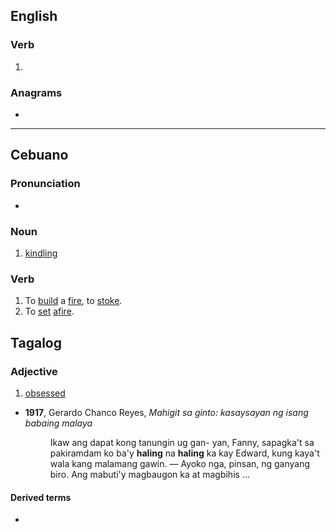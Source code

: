 ==English==

===Verb===
{{head|en|present participle}}

# {{present participle of|hale|lang=en|nocat=1}}

===Anagrams===
* {{anagrams|en|haglin}}

----

==Cebuano==

===Pronunciation===
* {{hyphenation|ha|ling|lang=ceb}}

===Noun===
{{head|ceb|noun}}

# [[kindling]]

===Verb===
{{head|ceb|verb}}

# To [[build]] a [[fire]], to [[stoke]].
# To [[set]] [[afire]].

==Tagalog==
===Adjective===
{{head|tl|adjective|head=halíng}}
# {{lb|tl|derogatory}} [[obsessed]]
* '''1917''', Gerardo Chanco Reyes, ''Mahigit sa ginto: kasaysayan ng isang babaing malaya''
*: Ikaw ang dapat kong tanungin ug gan- yan, Fanny, sapagka&#39;t sa pakiramdam ko  ba&#39;y '''haling''' na '''haling''' ka kay Edward, kung kaya&#39;t wala kang malamang gawin. —  Ayoko nga, pinsan, ng ganyang biro. Ang mabuti&#39;y magbaugon ka at magbihis&nbsp;...

====Derived terms====
* {{l|tl|kahalingan}}
